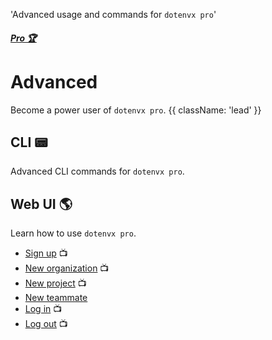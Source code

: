 
  'Advanced usage and commands for `dotenvx pro`'

##### [Pro 🏆](/docs/pro)
# Advanced

Become a power user of `dotenvx pro`. {{ className: 'lead' }}

## CLI 📟

Advanced CLI commands for `dotenvx pro`.

<AdvancedProList />

## Web UI 🌎

Learn how to use `dotenvx pro`.

* [Sign up](/docs/pro/signup) 📺
* [New organization](/docs/pro/new-organization) 📺
* [New project](/docs/pro/new-project) 📺
* [New teammate](/docs/pro/new-teammate)
* [Log in](/docs/pro/login) 📺
* [Log out](/docs/pro/logout) 📺
